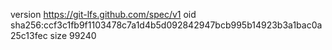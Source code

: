 version https://git-lfs.github.com/spec/v1
oid sha256:ccf3c1fb9f1103478c7a1d4b5d092842947bcb995b14923b3a1bac0a25c13fec
size 99240
